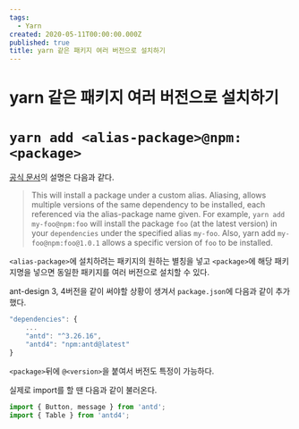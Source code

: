 ```yaml
---
tags:
  - Yarn
created: 2020-05-11T00:00:00.000Z
published: true
title: yarn 같은 패키지 여러 버전으로 설치하기
---
```



# yarn 같은 패키지 여러 버전으로 설치하기

<ArticleInfo />

# `yarn add <alias-package>@npm:<package>`

[공식 문서](https://classic.yarnpkg.com/en/docs/cli/add/#toc-yarn-add-alias)의 설명은 다음과 같다.
> This will install a package under a custom alias. Aliasing, allows multiple versions of the same dependency to be installed, each referenced via the alias-package name given. For example, `yarn add my-foo@npm:foo` will install the package `foo` (at the latest version) in your `dependencies` under the specified alias `my-foo`. Also, yarn add `my-foo@npm:foo@1.0.1` allows a specific version of `foo` to be installed.

`<alias-package>`에 설치하려는 패키지의 원하는 별칭을 넣고 `<package>`에 해당 패키지명을 넣으면 동일한 패키지를 여러 버전으로 설치할 수 있다.

ant-design 3, 4버전을 같이 써야할 상황이 생겨서 `package.json`에 다음과 같이 추가했다.

```js
"dependencies": {
    ...   
    "antd": "^3.26.16",
    "antd4": "npm:antd@latest"
}
```

`<package>`뒤에 `@<version>`을 붙여서 버전도 특정이 가능하다.

실제로 import를 할 땐 다음과 같이 불러온다.
```js
import { Button, message } from 'antd';
import { Table } from 'antd4';
```